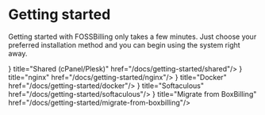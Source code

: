 # Getting started


Getting started with FOSSBilling only takes a few minutes. Just choose your preferred installation method and you can begin using the system right away.

<Cards>
  <Card icon={<FontAwesomeIcon icon={faCpanel} size="xl" />} title="Shared (cPanel/Plesk)" href="/docs/getting-started/shared"/>
  <Card icon={<FontAwesomeIcon icon={faServer} size="xl" />} title="nginx" href="/docs/getting-started/nginx"/>
  <Card icon={<FontAwesomeIcon icon={faDocker} size="xl" />} title="Docker" href="/docs/getting-started/docker"/>
  <Card icon={<FontAwesomeIcon icon={faBolt} size="xl" />} title="Softaculous" href="/docs/getting-started/softaculous"/>
  <Card icon={<FontAwesomeIcon icon={faBoxOpen} size="xl" />} title="Migrate from BoxBilling" href="/docs/getting-started/migrate-from-boxbilling"/>
</Cards>